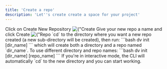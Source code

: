 ```yaml
---
title: 'Create a repo'
description: 'Let''s create create a space for your project'
---
```



<Tabs>
  <Tab title="Web UI">
    <Steps>
        <Step title="Create a repo">
            Click on Create New Repository
            <Image src={"/images/create-repo.jpg"} alt={"Create Repo"} />
        </Step>
        <Step title="Name the repo">
            Give your new repo a name and click Create
            <Image src={"/images/repo-name.jpg"} alt={"Repo Name"} />
        </Step>
    </Steps>
  </Tab>
  <Tab title="CLI">
    `cd` to the directory where you want a new repo created (a new sub-directory will be created), then run:
      ```bash
      dv init [dir_name]
      ```
      which will create both a directory and a repo named `dir_name`. To use different directory and repo names:
      ```bash
      dv init [dir_name] [repo_name]
      ```
      If you're in interactive mode, the CLI will automatically `cd` to the new directory and you can start working.
  </Tab>
</Tabs>